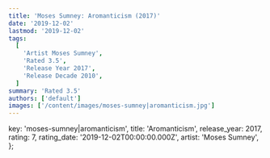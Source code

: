 ```yaml
---
title: 'Moses Sumney: Aromanticism (2017)'
date: '2019-12-02'
lastmod: '2019-12-02'
tags:
  [
    'Artist Moses Sumney',
    'Rated 3.5',
    'Release Year 2017',
    'Release Decade 2010',
  ]
summary: 'Rated 3.5'
authors: ['default']
images: ['/content/images/moses-sumney|aromanticism.jpg']
---
```


  key: 'moses-sumney|aromanticism',
  title: 'Aromanticism',
  release_year: 2017,
  rating: 7,
  rating_date: '2019-12-02T00:00:00.000Z',
  artist: 'Moses Sumney',
};

<MusicRating data={data} />
